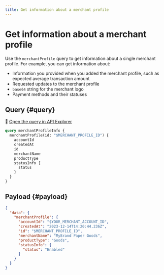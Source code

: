```yaml
---
title: Get information about a merchant profile
---
```


# Get information about a merchant profile

Use the `merchantProfile` query to get information about a single merchant profile.
For example, you can get information about:

- Information you provided when you added the merchant profile, such as expected average transaction amount
- Requested updates to the merchant profile
- `base64` string for the merchant logo
- Payment methods and their statuses

## Query {#query}

🔎 [Open the query in API Explorer](https://explorer.swan.io?query=cXVlcnkgbWVyY2hhbnRQcm9maWxlSW5mbyB7CiAgbWVyY2hhbnRQcm9maWxlKGlkOiAiJE1FUkNIQU5UX1BST0ZJTEVfSUQiKSB7CiAgICBhY2NvdW50SWQKICAgIGNyZWF0ZWRBdAogICAgaWQKICAgIG1lcmNoYW50TmFtZQogICAgcHJvZHVjdFR5cGUKICAgIHN0YXR1c0luZm8gewogICAgICBzdGF0dXMKICAgIH0KICB9Cn0K&tab=api)

```graphql {} showLineNumbers
query merchantProfileInfo {
  merchantProfile(id: "$MERCHANT_PROFILE_ID") {
    accountId
    createdAt
    id
    merchantName
    productType
    statusInfo {
      status
    }
  }
}
```

## Payload {#payload}

```json {} showLineNumbers
{
  "data": {
    "merchantProfile": {
      "accountId": "$YOUR_MERCHANT_ACCOUNT_ID",
      "createdAt": "2023-12-14T14:20:44.236Z",
      "id": "$MERCHANT_PROFILE_ID",
      "merchantName": "MyBrand Paper Goods",
      "productType": "Goods",
      "statusInfo": {
        "status": "Enabled"
      }
    }
  }
}
```